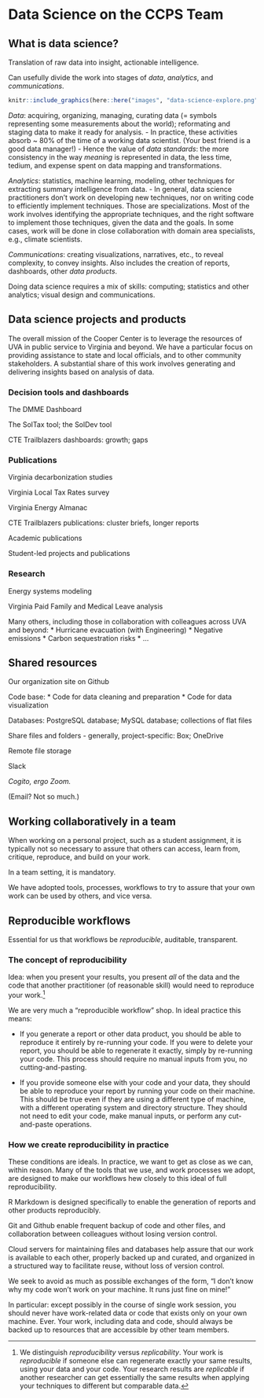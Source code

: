 # Data Science on the CCPS Team {#team}

## What is data science? 

Translation of raw data into insight, actionable intelligence.

Can usefully divide the work into stages of *data*, *analytics*, and *communications*.

```r
knitr::include_graphics(here::here("images", "data-science-explore.png"))
```


*Data*: acquiring, organizing, managing, curating data (= symbols representing some measurements about the world); reformating and staging data to make it ready for analysis. 
      - In practice, these activities absorb ~ 80% of the time of a working data scientist. (Your best friend is a good data manager!) 
      - Hence the value of *data standards*: the more consistency in the way *meaning* is represented in data, the less time, tedium, and expense spent on data mapping and transformations. 
      
*Analytics*: statistics, machine learning, modeling, other techniques for extracting summary intelligence from data. 
      - In general, data science practitioners don't work on developing new techniques, nor on writing code to efficiently implement techniques. Those are specializations. Most of the work involves identifying the appropriate techniques, and the right software to implement those techniques, given the data and the goals. In some cases, work will be done in close collaboration with domain area specialists, e.g., climate scientists.
      
*Communications*: creating visualizations, narratives, etc., to reveal complexity, to convey insights. Also includes the creation of reports, dashboards, other *data products*.

Doing data science requires a mix of skills: computing; statistics and other analytics; visual design and communications.

## Data science projects and products 

The overall mission of the Cooper Center is to leverage the resources of UVA in public service to Virginia and beyond. We have a particular focus on providing assistance to state and local officials, and to other community stakeholders. A substantial share of this work involves generating and delivering insights based on analysis of data.

### Decision tools and dashboards

The DMME Dashboard

The SolTax tool; the SolDev tool

CTE Trailblazers dashboards: growth; gaps

### Publications

Virginia decarbonization studies

Virginia Local Tax Rates survey

Virginia Energy Almanac

CTE Trailblazers publications: cluster briefs, longer reports

Academic publications

Student-led projects and publications

### Research 

Energy systems modeling

Virginia Paid Family and Medical Leave analysis

Many others, including those in collaboration with colleagues across UVA and beyond:
* Hurricane evacuation (with Engineering)
* Negative emissions 
* Carbon sequestration risks
* ...


## Shared resources

Our organization site on Github

Code base:
* Code for data cleaning and preparation
* Code for data visualization

Databases: PostgreSQL database; MySQL database; collections of flat files

Share files and folders - generally, project-specific: Box; OneDrive

Remote file storage

Slack

*Cogito, ergo Zoom.*

(Email? Not so much.)


## Working collaboratively in a team

When working on a personal project, such as a student assignment, it is typically not so necessary to assure that others can access, learn from, critique, reproduce, and build on your work. 

In a team setting, it is mandatory. 

We have adopted tools, processes, workflows to try to assure that your own work can be used by others, and vice versa.


## Reproducible workflows

Essential for us that workflows be *reproducible*, auditable, transparent. 

### The concept of reproducibility

Idea: when you present your results, you present *all* of the data and the code that another practitioner (of reasonable skill) would need to reproduce your work.[^1] 

[^1]: We distinguish *reproducibility* versus *replicability*. Your work is *reproducible* if someone else can regenerate exactly your same results, using your data and your code. Your research results are *replicable* if another researcher can get essentially the same results when applying your techniques to different but comparable data. 

We are very much a "reproducible workflow" shop. In ideal practice this means:

* If you generate a report or other data product, you should be able to reproduce it entirely by re-running your code. If you were to delete your report, you should be able to regenerate it exactly, simply by re-running your code. This process should require no manual inputs from you, no cutting-and-pasting. 

* If you provide someone else with your code and your data, they should be able to reproduce your report by running your code on their machine. This should be true even if they are using a different type of machine, with a different operating system and directory structure. They should not need to edit your code, make manual inputs, or perform any cut-and-paste operations. 

### How we create reproducibility in practice

These conditions are ideals. In practice, we want to get as close as we can, within reason. Many of the tools that we use, and work processes we adopt, are designed to make our workflows hew closely to this ideal of full reproducibility. 

R Markdown is designed specifically to enable the generation of reports and other products reproducibly. 

Git and Github enable frequent backup of code and other files, and collaboration between colleagues without losing version control.

Cloud servers for maintaining files and databases help assure that our work is available to each other, properly backed up and curated, and organized in a structured way to facilitate reuse, without loss of version control.

We seek to avoid as much as possible exchanges of the form, "I don't know why my code won't work on your machine. It runs just fine on mine!"

In particular: except possibly in the course of single work session, you should never have work-related data or code that exists only on your own machine. Ever. Your work, including data and code, should always be backed up to resources that are accessible by other team members.


<!-- # Materials from [Basecamp](https://3.basecamp.com/4370323/buckets/15566178/documents/2688047578) -->

<!-- R and R Studio -->
<!-- Datacamp -->
<!-- Cheatsheet for ggplot2 -->
<!-- R for Data Science  -->
<!-- Coursera  -->
<!-- R Documentation -->
<!-- Stack Overflow   -->


<!-- R Shiny  -->
<!-- Tutorial -->

<!-- git and Github -->
<!-- Background Info -->
<!-- Version Control Info -->
<!-- Please edit your Github profile to show your name. A photo is nice, too. -->

<!-- SQL and PostgreSQL -->
<!-- Background Info -->
<!-- How to access database? -->
<!--  Doc&Files -> Instructions for DB access  -->

<!-- Zotero -->
<!-- Team Link  -->
<!-- Background Info  -->

<!-- Zoom/Collab -->
<!-- Team Link  -->

<!-- Markdown and R Markdown -->
<!-- Background -->
<!-- More Background Info  -->
<!-- R Markdown: The Definitive Guide -->

<!-- One Drive  -->
<!-- Syncing R and OneDrive: Download and install the OneDrive desktop app that syncs  cloud files with a folder on your local machine. Then point the R code to that folder.  -->
<!-- Note: One can use OneDrive as the home for several repos, especially if project data files are too large to post on Github. Add an appropriate line to the .gitignore file to tell git not to sync the large data files. Thus the data files can be kept locally together with the other files in the repo, and can be accessed by other team members, without syncing them to github. -->
<!-- Link to OneDrive  -->

